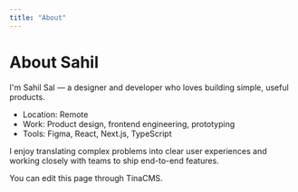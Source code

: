 ```yaml
---
title: "About"
---
```


# About Sahil

I'm Sahil Sal — a designer and developer who loves building simple, useful products.

- Location: Remote
- Work: Product design, frontend engineering, prototyping
- Tools: Figma, React, Next.js, TypeScript

I enjoy translating complex problems into clear user experiences and working closely with teams to ship end-to-end features.

You can edit this page through TinaCMS.
